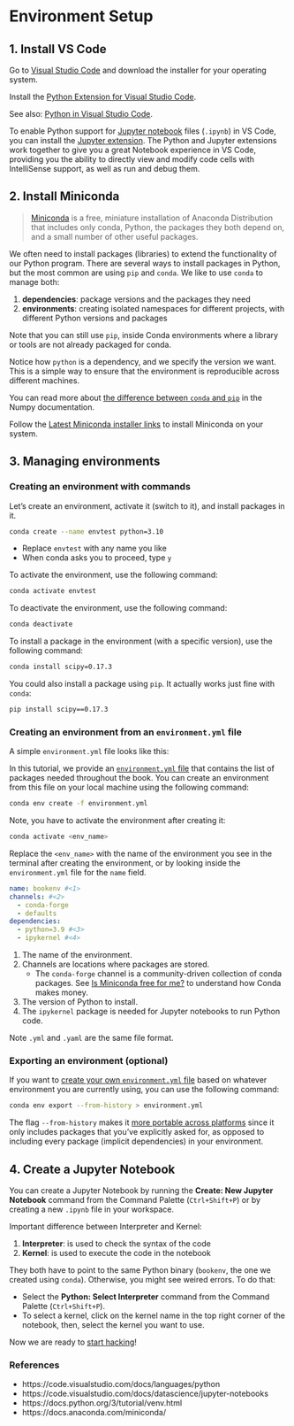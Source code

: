 # Environment Setup


## 1. Install VS Code

Go to [Visual Studio Code](https://code.visualstudio.com/) and download the installer for your operating system.

Install the [Python Extension for Visual Studio Code](https://marketplace.visualstudio.com/items?itemName=ms-python.python).

See also: [Python in Visual Studio Code
](https://code.visualstudio.com/docs/languages/python).

To enable Python support for [Jupyter notebook](https://jupyter.org/) files (`.ipynb`) in VS Code, you can install the [Jupyter extension](https://marketplace.visualstudio.com/items?itemName=ms-toolsai.jupyter). The Python and Jupyter extensions work together to give you a great Notebook experience in VS Code, providing you the ability to directly view and modify code cells with IntelliSense support, as well as run and debug them.


## 2. Install Miniconda

> [Miniconda](https://docs.anaconda.com/miniconda/) is a free, miniature installation of Anaconda Distribution that includes only conda, Python, the packages they both depend on, and a small number of other useful packages.

We often need to install packages (libraries) to extend the functionality of our Python program. There are several ways to install packages in Python, but the most common are using `pip` and `conda`. We like to use `conda` to manage both:

1. **dependencies**: package versions and the packages they need
2. **environments**: creating isolated namespaces for different projects, with different Python versions and packages

Note that you can still use `pip`, inside Conda environments where a library or tools are not already packaged for conda.

Notice how `python` is a dependency, and we specify the version we want. This is a simple way to ensure that the environment is reproducible across different machines.

You can read more about [the difference between `conda` and `pip`](https://numpy.org/install/#pip--conda) in the Numpy documentation.

Follow the [Latest Miniconda installer links](https://docs.anaconda.com/miniconda/#latest-miniconda-installer-links) to install Miniconda on your system.

## 3. Managing environments

### Creating an environment with commands

Let's create an environment, activate it (switch to it), and install packages in it.

```bash
conda create --name envtest python=3.10
```

- Replace `envtest` with any name you like
- When conda asks you to proceed, type `y`

To activate the environment, use the following command:

```bash
conda activate envtest
```

To deactivate the environment, use the following command:

```bash
conda deactivate
```

To install a package in the environment (with a specific version), use the following command:

```bash
conda install scipy=0.17.3
```

You could also install a package using `pip`. It actually works just fine with `conda`:

```bash
pip install scipy==0.17.3
```

### Creating an environment from an `environment.yml` file

A simple `environment.yml` file looks like this:

In this tutorial, we provide an [`environment.yml` file](../environment.yml) that contains the list of packages needed throughout the book. You can create an environment from this file on your local machine using the following command:

```bash
conda env create -f environment.yml
```

Note, you have to activate the environment after creating it:

```bash
conda activate <env_name>
```

Replace the `<env_name>` with the name of the environment you see in the terminal after creating the environment, or by looking inside the `environment.yml` file for the `name` field.

```yaml
name: bookenv #<1>
channels: #<2>
  - conda-forge
  - defaults
dependencies:
  - python=3.9 #<3>
  - ipykernel #<4>
```
1. The name of the environment.
2. Channels are locations where packages are stored.
    - The `conda-forge` channel is a community-driven collection of conda packages. See [Is Miniconda free for me?](https://docs.anaconda.com/miniconda/) to understand how Conda makes money.
3. The version of Python to install.
4. The `ipykernel` package is needed for Jupyter notebooks to run Python code.

Note `.yml` and `.yaml` are the same file format.

### Exporting an environment (optional)

If you want to [create your own `environment.yml` file](https://docs.conda.io/projects/conda/en/latest/user-guide/tasks/manage-environments.html#sharing-an-environment) based on whatever environment you are currently using, you can use the following command:

```bash
conda env export --from-history > environment.yml
```

The flag `--from-history` makes it [more portable across platforms](https://docs.conda.io/projects/conda/en/latest/user-guide/tasks/manage-environments.html#exporting-an-environment-file-across-platforms) since it only includes packages that you’ve explicitly asked for, as opposed to including every package (implicit dependencies) in your environment.

## 4. Create a Jupyter Notebook

You can create a Jupyter Notebook by running the **Create: New Jupyter Notebook** command from the Command Palette (`Ctrl+Shift+P`) or by creating a new `.ipynb` file in your workspace.

Important difference between Interpreter and Kernel:

1. **Interpreter**: is used to check the syntax of the code
2. **Kernel**: is used to execute the code in the notebook

They both have to point to the same Python binary (`bookenv`, the one we created using `conda`). Otherwise, you might see weired errors. To do that:

- Select the **Python: Select Interpreter** command from the Command Palette (`Ctrl+Shift+P`).
- To select a kernel, click on the kernel name in the top right corner of the notebook, then, select the kernel you want to use.

Now we are ready to [start hacking](./02_hello.qmd)!


### References

- https://code.visualstudio.com/docs/languages/python
- https://code.visualstudio.com/docs/datascience/jupyter-notebooks
- https://docs.python.org/3/tutorial/venv.html
- https://docs.anaconda.com/miniconda/